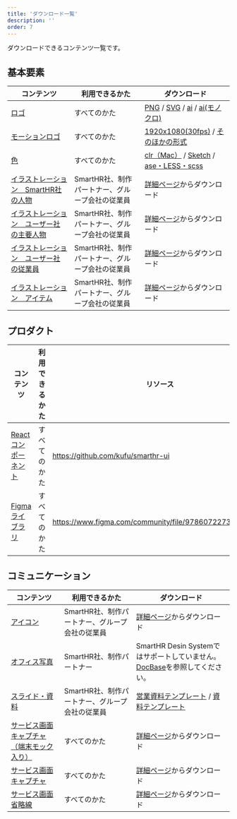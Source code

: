 ```yaml
---
title: 'ダウンロード一覧'
description: ''
order: 7
---
```


ダウンロードできるコンテンツ一覧です。

## 基本要素

| コンテンツ | 利用できるかた | ダウンロード |
| --- | --- | --- |
| [ロゴ](../basics/logos) | すべてのかた | [PNG](/SmartHR_Logo_png.zip) / [SVG](/SmartHR_Logo_svg.zip) / [ai](/SmartHR_Logo_ai.zip) / [ai(モノクロ)](/SmartHR_Logo_monochrome.zip)  | 
| [モーションロゴ](../basics/logos/motion) | すべてのかた | [1920x1080(30fps)](/SmartHR_MotionLogo_1920x1080_30fps.zip) / [そのほかの形式](../basics/logos/motion/#h2-1) | 
| [色](../basics/colors/) | すべてのかた | [clr（Mac）](/SmartHRColor_mac.zip) / [Sketch](/SmartHRColor.sketchpalette.zip) / [ase・LESS・scss](/SmartHRColor_ase_less_scss.zip) | 
| [イラストレーション　SmartHR社の人物](../basics/illustration/smarthr-co) | SmartHR社、制作パートナー、グループ会社の従業員 | [詳細ページ](../basics/illustration/smarthr-co)からダウンロード |
| [イラストレーション　ユーザー社の主要人物](../basics/illustration/user-co-main) | SmartHR社、制作パートナー、グループ会社の従業員 | [詳細ページ](../basics/illustration/user-co-main)からダウンロード |
| [イラストレーション　ユーザー社の従業員](../basics/illustration/user-co-other) | SmartHR社、制作パートナー、グループ会社の従業員 | [詳細ページ](../basics/illustration/user-co-other)からダウンロード |
| [イラストレーション　アイテム](../basics/illustration/item) | SmartHR社、制作パートナー、グループ会社の従業員 | [詳細ページ](../basics/illustration/item)からダウンロード |

## プロダクト

| コンテンツ | 利用できるかた | リソース |
| --- | --- | --- |
| [Reactコンポーネント](/products/resource/#h2-0) | すべてのかた | https://github.com/kufu/smarthr-ui | 
| [Figmaライブラリ](/products/resource/#h2-1) | すべてのかた |https://www.figma.com/community/file/978607227374353992 | 


## コミュニケーション

| コンテンツ | 利用できるかた | ダウンロード |
| --- | --- | --- |
| [アイコン](../communication/icons) | SmartHR社、制作パートナー、グループ会社の従業員 | [詳細ページ](../communication/icons)からダウンロード | 
| [オフィス写真](../communication/photography/photography-office) | SmartHR社、制作パートナー | SmartHR Desin Systemではサポートしていません。[DocBase](https://smarthr-inc.docbase.io/posts/1305108#%E3%82%AA%E3%83%95%E3%82%A3%E3%82%B9%E5%86%99%E7%9C%9F%E3%82%92%E4%BD%BF%E3%81%84%E3%81%9F%E3%81%84%E3%81%A8%E3%81%8D%E3%81%AF)を参照してください。 | 
| [スライド・資料](../communication/slides#h2-2) | SmartHR社、制作パートナー、グループ会社の従業員 | [営業資料テンプレート](https://drive.google.com/file/d/17raWuzfuL5uDfJCnrRkE3SMME6MH-b1f/view) / [資料テンプレート](https://drive.google.com/drive/u/0/folders/1Ljdknsmx0pCtFxvq3jEjXhGG5Z0MYVGL) | 
| [サービス画面キャプチャ（端末モック入り）](../communication/capture/service-capture-in-mock) | すべてのかた | [詳細ページ](../communication/capture/service-capture-in-mock)からダウンロード |
| [サービス画面キャプチャ](../communication/capture/service-capture) | すべてのかた | [詳細ページ](../communication/capture/service-capture)からダウンロード |
| [サービス画面 省略線](../communication/capture/kit/#h3-2) | すべてのかた | [詳細ページ](../communication/capture/kit#h3-2)からダウンロード |
